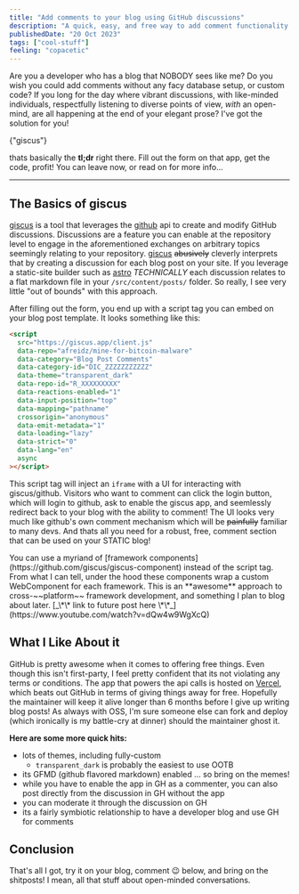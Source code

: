 ```yaml
---
title: "Add comments to your blog using GitHub discussions"
description: "A quick, easy, and free way to add comment functionality to your dev blog leveraging github discussions (giscus)"
publishedDate: "20 Oct 2023"
tags: ["cool-stuff"]
feeling: "copacetic"
---
```



Are you a developer who has a blog that NOBODY sees like me? Do you wish you could add comments without any facy database setup, or custom code? If you long for the day where vibrant discussions, with like-minded individuals, respectfully listening to diverse points of view, _with_ an open-mind, are all happening at the end of your elegant prose? I've got the solution for you!

<TLDR as="a" href="https://giscus.app">
  {"giscus"}
</TLDR>

<Icon name="tabler:hand-finger" class="inline-block h-4" /> thats basically the **tl;dr**
right there. Fill out the form on that app, get the code, profit! You can leave now,
or read on for more info...

---

## The Basics of giscus

[giscus](http://giscus.app) is a tool that leverages the [github]("https://github.com") api to create and modify GitHub discussions. Discussions are a feature you can enable at the repository level to engage in the aforementioned exchanges on arbitrary topics seemingly relating to your repository. [giscus](http://giscus.app) ~~abusively~~ cleverly interprets that by creating a discussion for each blog post on your site. If you leverage a static-site builder such as [astro](https://astro.build) _TECHNICALLY_ each discussion relates to a flat markdown file in your `/src/content/posts/` folder. So really, I see very little "out of bounds" with this approach.

After filling out the form, you end up with a script tag you can embed on your blog post template. It looks something like this:

```html
<script
  src="https://giscus.app/client.js"
  data-repo="afreidz/mine-for-bitcoin-malware"
  data-category="Blog Post Comments"
  data-category-id="DIC_ZZZZZZZZZZZ"
  data-theme="transparent_dark"
  data-repo-id="R_XXXXXXXXX"
  data-reactions-enabled="1"
  data-input-position="top"
  data-mapping="pathname"
  crossorigin="anonymous"
  data-emit-metadata="1"
  data-loading="lazy"
  data-strict="0"
  data-lang="en"
  async
></script>
```

This script tag will inject an `iframe` with a UI for interacting with giscus/github. Visitors who want to comment can click the login button, which will login to github, ask to enable the giscus app, and seemlessly redirect back to your blog with the ability to comment! The UI looks very much like github's own comment mechanism which will be ~~painfully~~ familiar to many devs. And thats all you need for a robust, free, comment section that can be used on your STATIC blog!

<Sidenote client:load>
  You can use a myriand of [framework
  components](https://github.com/giscus/giscus-component) instead of the script
  tag. From what I can tell, under the hood these components wrap a custom
  WebComponent for each framework. This is an **awesome** approach to
  cross-~~platform~~ framework development, and something I plan to blog about
  later. [_\*\* link to future post here
  \*\*_](https://www.youtube.com/watch?v=dQw4w9WgXcQ)
</Sidenote>

## What I Like About it

GitHub is pretty awesome when it comes to offering free things. Even though this isn't first-party, I feel pretty confident that its not violating any terms or conditions. The app that powers the api calls is hosted on [Vercel](https://vercel.com), which beats out GitHub in terms of giving things away for free. Hopefully the maintainer will keep it alive longer than 6 months before I give up writing blog posts! As always with OSS, I'm sure someone else can fork and deploy (which ironically is my battle-cry at dinner) should the maintainer ghost it.

**Here are some more quick hits:**

- lots of themes, including fully-custom
  - `transparent_dark` is probably the easiest to use OOTB
- its GFMD (github flavored markdown) enabled ... so bring on the memes!
- while you have to enable the app in GH as a commenter, you can also post directly from the discussion in GH without the app
- you can moderate it through the discussion on GH
- its a fairly symbiotic relationship to have a developer blog and use GH for comments

## Conclusion

That's all I got, try it on your blog, comment 😉 below, and bring on the shitposts! I mean, all that stuff about open-minded conversations.

